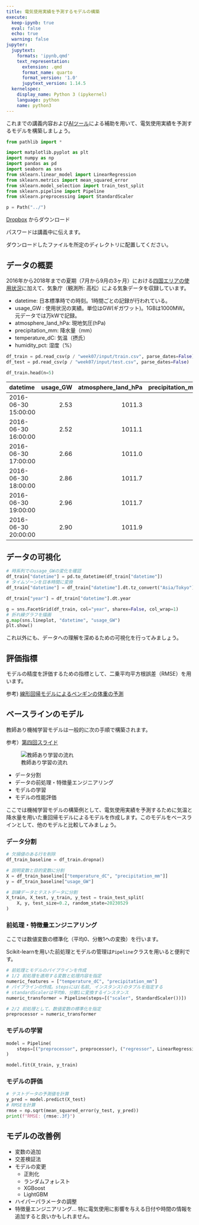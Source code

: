 ```yaml
---
title: 電気使用実績を予測するモデルの構築
execute:
  keep-ipynb: true
  eval: false
  echo: true
  warning: false
jupyter:
  jupytext:
    formats: 'ipynb,qmd'
    text_representation:
      extension: .qmd
      format_name: quarto
      format_version: '1.0'
      jupytext_version: 1.14.5
  kernelspec:
    display_name: Python 3 (ipykernel)
    language: python
    name: python3
---
```


これまでの講義内容および[AIツール](../appendix/ai_tools.qmd)による補助を用いて、電気使用実績を予測するモデルを構築しましょう。

```python
from pathlib import *

import matplotlib.pyplot as plt
import numpy as np
import pandas as pd
import seaborn as sns
from sklearn.linear_model import LinearRegression
from sklearn.metrics import mean_squared_error
from sklearn.model_selection import train_test_split
from sklearn.pipeline import Pipeline
from sklearn.preprocessing import StandardScaler

p = Path("../")
```

::: {.callout-note title="学習・テストデータのダウンロード"}

[Dropbox](https://www.dropbox.com/scl/fo/14zehmndafnjtj6dkbqx3/h?dl=0&rlkey=nl57udtfrxrcmb8hsjbk2tat8) からダウンロード

パスワードは講義中に伝えます。

ダウンロードしたファイルを所定のディレクトリに配置してください。

:::

## データの概要

2016年から2018年までの夏期（7月から9月の3ヶ月）における[四国エリアの使用状況](https://www.yonden.co.jp/nw/denkiyoho/index.html)に加えて、気象庁（観測所: 高松）による気象データを収録しています。

- datetime: 日本標準時での時刻。1時間ごとの記録が行われている。
- usage_GW : 使用状況の実績。単位はGW(ギガワット)。1GBは1000MW。元データでは万kWで記録。
- atmosphere_land_hPa: 現地気圧(hPa)
- precipitation_mm: 降水量（mm）
- temperature_dC: 気温（摂氏）
- humidity_pct: 湿度（%）

```python
df_train = pd.read_csv(p / "week07/input/train.csv", parse_dates=False)
df_test = pd.read_csv(p / "week07/input/test.csv", parse_dates=False)
```

```python
df_train.head(n=5)
```

<!-- knitr::kable(head(reticulate::py_to_r(df_train))) -->

|datetime            | usage_GW| atmosphere_land_hPa| precipitation_mm| temperature_dC| humidity_pct|
|:-------------------|--------:|-------------------:|----------------:|--------------:|------------:|
|2016-06-30 15:00:00 |     2.53|              1011.3|                0|           23.1|           96|
|2016-06-30 16:00:00 |     2.52|              1011.1|                0|           22.6|           95|
|2016-06-30 17:00:00 |     2.66|              1011.0|                0|           22.1|           95|
|2016-06-30 18:00:00 |     2.86|              1011.7|                0|           21.8|           96|
|2016-06-30 19:00:00 |     2.96|              1011.7|                0|           22.0|           95|
|2016-06-30 20:00:00 |     2.90|              1011.9|                0|           22.0|           93|

## データの可視化

```python
# 時系列でのusage_GWの変化を確認
df_train["datetime"] = pd.to_datetime(df_train["datetime"])
# タイムゾーンを日本時間に変換
df_train["datetime"] = df_train["datetime"].dt.tz_convert("Asia/Tokyo")

df_train["year"] = df_train["datetime"].dt.year

g = sns.FacetGrid(df_train, col="year", sharex=False, col_wrap=1)
# 折れ線グラフを描画
g.map(sns.lineplot, "datetime", "usage_GW")
plt.show()
```

これ以外にも、データへの理解を深めるための可視化を行ってみましょう。

## 評価指標

モデルの精度を評価するための指標として、二乗平均平方根誤差（RMSE）を用います。

参考) [線形回帰モデルによるペンギンの体重の予測](../week05/0501_regression.qmd)

## ベースラインのモデル

教師あり機械学習モデルは一般的に次の手順で構築されます。

参考）[第四回スライド](https://github.com/uribo/exeai/blob/main/slide/04_機械学習モデルの設計と評価.pdf)

![教師あり学習の流れ](../img/supervised_learning_workflow.jpeg)

- データ分割
- データの前処理・特徴量エンジニアリング
- モデルの学習
- モデルの性能評価

ここでは機械学習モデルの構築例として、電気使用実績を予測するために気温と降水量を用いた重回帰モデルによるモデルを作成します。このモデルをベースラインとして、他のモデルと比較してみましょう。

### データ分割

```python
# 欠損値のある行を削除
df_train_baseline = df_train.dropna()

# 説明変数と目的変数に分割
X = df_train_baseline[["temperature_dC", "precipitation_mm"]]
y = df_train_baseline["usage_GW"]

# 訓練データとテストデータに分割
X_train, X_test, y_train, y_test = train_test_split(
    X, y, test_size=0.2, random_state=20230529
)
```

### 前処理・特徴量エンジニアリング

ここでは数値変数の標準化（平均0、分散1への変換）を行います。

Scikit-learnを用いた前処理とモデルの管理は`Pipeline`クラスを用いると便利です。

```python
# 前処理とモデルのパイプラインを作成
# 1/2 前処理を適用する変数と処理内容を指定
numeric_features = ["temperature_dC", "precipitation_mm"]
# パイプラインの作成。stepsには(名前, インスタンス)のタプルを指定する
# standardScalerは平均0、分散1に変換するインスタンス
numeric_transformer = Pipeline(steps=[("scaler", StandardScaler())])

# 2/2 前処理として、数値変数の標準化を指定
preprocessor = numeric_transformer
```

### モデルの学習

```python
model = Pipeline(
    steps=[("preprocessor", preprocessor), ("regressor", LinearRegression())]
)

model.fit(X_train, y_train)
```

### モデルの評価

```python
# テストデータの予測値を計算
y_pred = model.predict(X_test)
# RMSEを計算
rmse = np.sqrt(mean_squared_error(y_test, y_pred))
print(f"RMSE: {rmse:.3f}")
```

## モデルの改善例

- 変数の追加
- 交差検証法
- モデルの変更
    - 正則化
    - ランダムフォレスト
    - XGBoost
    - LightGBM
- ハイパーパラメータの調整
- 特徴量エンジニアリング... 特に電気使用に影響を与える日付や時間の情報を追加すると良いかもしれません。
